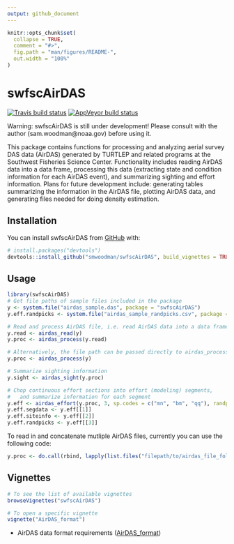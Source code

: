 ```yaml
---
output: github_document
---
```


<!-- README.md is generated from README.Rmd. Please edit that file -->

```r
knitr::opts_chunk$set(
  collapse = TRUE,
  comment = "#>",
  fig.path = "man/figures/README-",
  out.width = "100%"
)
```

# swfscAirDAS

<!-- badges: start -->
[![Travis build status](https://travis-ci.org/smwoodman/swfscAirDAS.svg?branch=master)](https://travis-ci.org/smwoodman/swfscAirDAS)
[![AppVeyor build status](https://ci.appveyor.com/api/projects/status/github/smwoodman/swfscAirDAS?branch=master&svg=true)](https://ci.appveyor.com/project/smwoodman/swfscAirDAS)
<!-- badges: end -->

Warning: swfscAirDAS is still under development! Please consult with the author (sam.woodman@noaa.gov) before using it.

This package contains functions for processing and analyzing aerial survey DAS data (AirDAS) generated by TURTLEP and related programs at the Southwest Fisheries Science Center. Functionality includes reading AirDAS data into a data frame, processing this data (extracting state and condition information for each AirDAS event), and summarizing sighting and effort information. Plans for future development include: generating tables summarizing the information in the AirDAS file, plotting AirDAS data, and generating files needed for doing density estimation.

## Installation

You can install swfscAirDAS from [GitHub](https://github.com/smwoodman/swfscAirDAS) with:

``` r
# install.packages("devtools")
devtools::install_github("smwoodman/swfscAirDAS", build_vignettes = TRUE)
```

## Usage

```r
library(swfscAirDAS)
# Get file paths of sample files included in the package
y <- system.file("airdas_sample.das", package = "swfscAirDAS")
y.eff.randpicks <- system.file("airdas_sample_randpicks.csv", package = "swfscAirDAS")

# Read and process AirDAS file, i.e. read AirDAS data into a data frame and add info columns
y.read <- airdas_read(y)
y.proc <- airdas_process(y.read)

# Alternatively, the file path can be passed directly to airdas_process
y.proc <- airdas_process(y) 

# Summarize sighting information
y.sight <- airdas_sight(y.proc)

# Chop continuous effort sections into effort (modeling) segments, 
#   and summarize information for each segment
y.eff <- airdas_effort(y.proc, 3, sp.codes = c("mn", "bm", "qq"), randpicks.load = y.eff.randpicks)
y.eff.segdata <- y.eff[[1]]
y.eff.siteinfo <- y.eff[[2]]
y.eff.randpicks <- y.eff[[3]]
```

To read in and concatenate mutliple AirDAS files, currently you can use the following code:

```r
y.proc <- do.call(rbind, lapply(list.files("filepath/to/airdas_file_folder", full.names = TRUE), airdas_read))
```

## Vignettes

```r
# To see the list of available vignettes
browseVignettes("swfscAirDAS") 

# To open a specific vignette
vignette("AirDAS_format")
```

* AirDAS data format requirements ([AirDAS_format](https://github.com/smwoodman/swfscAirDAS/blob/master/vignettes/AirDAS_format.Rmd))
